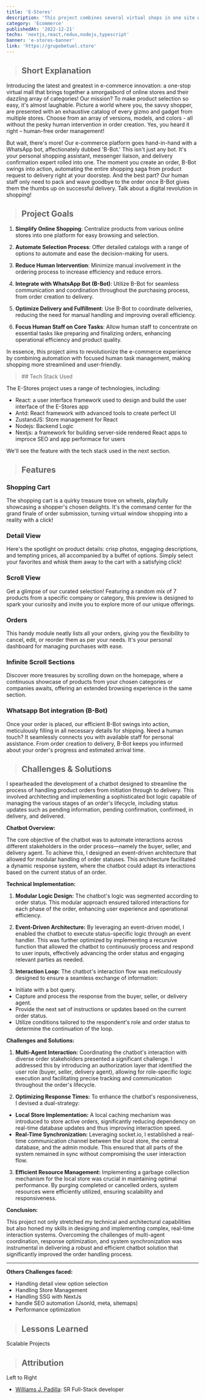 ```yaml
---
title: 'E-Stores'
description: 'This project combines several virtual shops in one site working synced with a Whatsapp chatbot that processes the client orders from the request to the delivery in an automated way.'
category: 'Ecommerce'
publishedAt: '2022-12-21'
techs: 'nextjs,react,redux,nodejs,typescript'
banner: 'e-stores-banner'
link: 'https://grupobetuel.store'
---
```


> ## Short Explanation

Introducing the latest and greatest in e-commerce innovation: a one-stop virtual mall that brings together a smorgasbord of online stores and their dazzling array of categories! Our mission? To make product selection so easy, it's almost laughable. Picture a world where you, the savvy shopper, are presented with an exhaustive catalog of every gizmo and gadget from multiple stores. Choose from an array of versions, models, and colors - all without the pesky human intervention in order creation. Yes, you heard it right – human-free order management!

But wait, there's more! Our e-commerce platform goes hand-in-hand with a WhatsApp bot, affectionately dubbed 'B-Bot.' This isn't just any bot. It's your personal shopping assistant, messenger liaison, and delivery confirmation expert rolled into one. The moment you create an order, B-Bot swings into action, automating the entire shopping saga from product request to delivery right at your doorstep. And the best part? Our human staff only need to pack and wave goodbye to the order once B-Bot gives them the thumbs up on successful delivery. Talk about a digital revolution in shopping!

> ## Project Goals

1. **Simplify Online Shopping**: Centralize products from various online stores into one platform for easy browsing and selection.

2. **Automate Selection Process**: Offer detailed catalogs with a range of options to automate and ease the decision-making for users.

3. **Reduce Human Intervention**: Minimize manual involvement in the ordering process to increase efficiency and reduce errors.

4. **Integrate with WhatsApp Bot (B-Bot)**: Utilize B-Bot for seamless communication and coordination throughout the purchasing process, from order creation to delivery.

5. **Optimize Delivery and Fulfillment**: Use B-Bot to coordinate deliveries, reducing the need for manual handling and improving overall efficiency.

6. **Focus Human Staff on Core Tasks**: Allow human staff to concentrate on essential tasks like preparing and finalizing orders, enhancing operational efficiency and product quality.

In essence, this project aims to revolutionize the e-commerce experience by combining automation with focused human task management, making shopping more streamlined and user-friendly.

<blockquote className='with-icons'>
  ## Tech Stack Used
  <div className='not-prose mt-2 flex gap-3'>
    <TechIcons techs={['nextjs']} />
    <TechIcons techs={['react']} />
    <TechIcons techs={['redux']} />
    <TechIcons techs={['nodejs']} />
    <TechIcons techs={['typescript']} />
  </div>
</blockquote>

The E-Stores project uses a range of technologies, including:

- React: a user interface framework used to design and build the user interface of the E-Stores app
- Antd: React framework with advanced tools to create perfect UI
- ZustandJS: Store management for React
- Nodejs: Backend Logic
- Nextjs: a framework for building server-side rendered React apps to improce SEO and app performace for users

We'll see the feature with the tech stack used in the next section.

> ## Features

<CloudinaryImg
  mdx
  publicId='e-stores-banner-features'
  alt='e-stores-banner'
  width={1882}
  height={1041}
/>

### Shopping Cart

The shopping cart is a quirky treasure trove on wheels, playfully showcasing a shopper's chosen delights. It's the command center for the grand finale of order submission, turning virtual window shopping into a reality with a click!

### Detail View

Here's the spotlight on product details: crisp photos, engaging descriptions, and tempting prices, all accompanied by a buffet of options. Simply select your favorites and whisk them away to the cart with a satisfying click!

### Scroll View

Get a glimpse of our curated selection! Featuring a random mix of 7 products from a specific company or category, this preview is designed to spark your curiosity and invite you to explore more of our unique offerings.

### Orders

This handy module neatly lists all your orders, giving you the flexibility to cancel, edit, or reorder them as per your needs. It's your personal dashboard for managing purchases with ease.

### Infinite Scroll Sections

Discover more treasures by scrolling down on the homepage, where a continuous showcase of products from your chosen categories or companies awaits, offering an extended browsing experience in the same section.

### Whatsapp Bot integration (B-Bot)

Once your order is placed, our efficient B-Bot swings into action, meticulously filling in all necessary details for shipping. Need a human touch? It seamlessly connects you with available staff for personal assistance. From order creation to delivery, B-Bot keeps you informed about your order's progress and estimated arrival time.

> ## Challenges & Solutions

I spearheaded the development of a chatbot designed to streamline the process of handling product orders from initiation through to delivery. This involved architecting and implementing a sophisticated bot logic capable of managing the various stages of an order's lifecycle, including status updates such as pending information, pending confirmation, confirmed, in delivery, and delivered.

**Chatbot Overview:**

The core objective of the chatbot was to automate interactions across different stakeholders in the order process—namely the buyer, seller, and delivery agent. To achieve this, I designed an event-driven architecture that allowed for modular handling of order statuses. This architecture facilitated a dynamic response system, where the chatbot could adapt its interactions based on the current status of an order.

**Technical Implementation:**

1. **Modular Logic Design:** The chatbot's logic was segmented according to order status. This modular approach ensured tailored interactions for each phase of the order, enhancing user experience and operational efficiency.

2. **Event-Driven Architecture:** By leveraging an event-driven model, I enabled the chatbot to execute status-specific logic through an event handler. This was further optimized by implementing a recursive function that allowed the chatbot to continuously process and respond to user inputs, effectively advancing the order status and engaging relevant parties as needed.

3. **Interaction Loop:** The chatbot's interaction flow was meticulously designed to ensure a seamless exchange of information:
- Initiate with a bot query.
- Capture and process the response from the buyer, seller, or delivery agent.
- Provide the next set of instructions or updates based on the current order status.
- Utilize conditions tailored to the respondent's role and order status to determine the continuation of the loop.

**Challenges and Solutions:**

1. **Multi-Agent Interaction:** Coordinating the chatbot's interaction with diverse order stakeholders presented a significant challenge. I addressed this by introducing an authorization layer that identified the user role (buyer, seller, delivery agent), allowing for role-specific logic execution and facilitating precise tracking and communication throughout the order's lifecycle.

2. **Optimizing Response Times:** To enhance the chatbot's responsiveness, I devised a dual-strategy:
- **Local Store Implementation:** A local caching mechanism was introduced to store active orders, significantly reducing dependency on real-time database updates and thus improving interaction speed.
- **Real-Time Synchronization:** Leveraging socket.io, I established a real-time communication channel between the local store, the central database, and the admin module. This ensured that all parts of the system remained in sync without compromising the user interaction flow.

3. **Efficient Resource Management:** Implementing a garbage collection mechanism for the local store was crucial in maintaining optimal performance. By purging completed or cancelled orders, system resources were efficiently utilized, ensuring scalability and responsiveness.

**Conclusion:**

This project not only stretched my technical and architectural capabilities but also honed my skills in designing and implementing complex, real-time interaction systems. Overcoming the challenges of multi-agent coordination, response optimization, and system synchronization was instrumental in delivering a robust and efficient chatbot solution that significantly improved the order handling process.

---

**Others Challenges faced:**

- Handling detail view option selection
- Handling Store Management
- Handling SSG with NextJs
- handle SEO automation (Jsonld, meta, sitemaps)
- Performance optimization

> ## Lessons Learned

Scalable Projects


[//]: # (> ## Video Demo)

[//]: # ()
[//]: # (For the feature demo, please watch this video)

[//]: # ()
[//]: # (<LiteYouTubeEmbed)

[//]: # (  id='oxaDSU1uNPc')

[//]: # (  poster='maxresdefault')

[//]: # (  title='E-Stores Features')

[//]: # (  noCookie={true})

[//]: # (/>)

> ## Attribution

<CloudinaryImg
  mdx
  publicId='vhd64avpfxmc0ucufhee'
  alt='E-Stores-team'
  width={200}
  height={275}
/>

Left to Right

- [Williams J. Padilla](https://www.linkedin.com/in/williams-j-padilla-paulino-9a3868186/): SR Full-Stack developer
